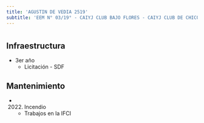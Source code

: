 ```yaml
---
title: 'AGUSTIN DE VEDIA 2519'
subtitle: 'EEM N° 03/19° - CAIYJ CLUB BAJO FLORES - CAIYJ CLUB DE CHICOS BAJO FLORES - PI CUYEN - ESCUELA INF. N° 06/19°'
---
```


#
## Infraestructura

* 3er año 
    + Licitación - SDF 


## Mantenimiento

*  (2022) Incendio 
    + Trabajos en la  IFCI







